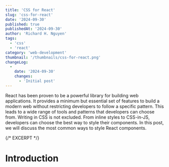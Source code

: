 ```yaml
---
title: 'CSS for React'
slug: 'css-for-react'
date: '2024-09-30'
published: true
publishedAt: '2024-09-30'
author: 'Richard H. Nguyen'
tags:
  - 'css'
  - 'react'
category: 'web-development'
thumbnail: '/thumbnails/css-for-react.png'
changeLog:
  -
    date: '2024-09-30'
    changes:
      - 'Initial post'
---
```


React has been proven to be a powerful library for building web applications. It
provides a minimum but essential set of features to build a modern web without
restricting developers to follow a specific pattern. This leads to a wide range
of tools and patterns that developers can choose from. Writing in CSS is not
excluded. From inline styles to CSS-in-JS, developers can choose the best way to
style their components. In this post, we will discuss the most common ways to
style React components.

{/* EXCERPT */}

# Introduction
